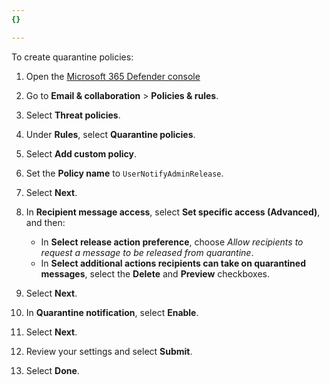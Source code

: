 ```yaml
---
{}

---
```


To create quarantine policies:

1. Open the [Microsoft 365 Defender console](https://security.microsoft.com/)

2. Go to **Email & collaboration** > **Policies & rules**.

3. Select **Threat policies**.

4. Under **Rules**, select **Quarantine policies**.

5. Select **Add custom policy**.

6. Set the **Policy name** to `UserNotifyAdminRelease`.

7. Select **Next**.

8. In **Recipient message access**, select **Set specific access (Advanced)**, and then:

   * In **Select release action preference**, choose *Allow recipients to request a message to be released from quarantine*.
   * In **Select additional actions recipients can take on quarantined messages**, select the **Delete** and **Preview** checkboxes.

9. Select **Next**.

10. In **Quarantine notification**, select **Enable**.

11. Select **Next**.

12. Review your settings and select **Submit**.

13. Select **Done**.
